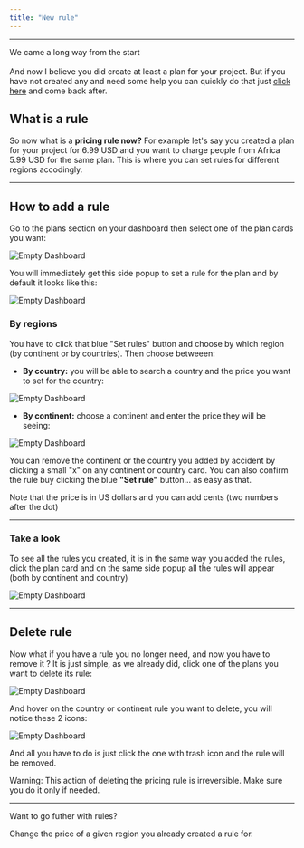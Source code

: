 ```yaml
---
title: "New rule"
---
```


---

We came a long way from the start <br/><br/>
And now I believe you did create at least a plan for your project. But if you have not created any and need some help you can quickly do that just [click here](../plan) and come back after. 

## What is a rule

So now what is a **pricing rule now?** For example let's say you created a plan for your project for 6.99 USD and you want to charge people from Africa 5.99 USD for the same plan.
This is where you can set rules for different regions accodingly.

---

## How to add a rule

Go to the plans section on your dashboard then select one of the plan cards you want:

![Empty Dashboard](/imgs/plans-page.png)

You will immediately get this side popup to set a rule for the plan and by default it looks like this:

![Empty Dashboard](/imgs/add-rules.png)

### By regions
You have to click that blue "Set rules" button and choose by which region (by continent or by countries).
Then choose betweeen:

- **By country:** you will be able to search a country and the price you want to set for the country:

![Empty Dashboard](/imgs/country-rules.png)

- **By continent:** choose a continent and enter the price they will be seeing:

![Empty Dashboard](/imgs/continent-rules.png)

You can remove the continent or the country you added by accident by clicking a small "x" on any continent or country card.
You can also confirm the rule buy clicking the blue **"Set rule"** button... as easy as that.


<Note>Note that the price is in US dollars and you can add cents (two numbers after the dot)</Note>

---

### Take a look
To see all the rules you created, it is in the same way you added the rules, click the plan card and on the same side popup all the rules will appear (both by continent and country)

![Empty Dashboard](/imgs/rules-popup.png)

---

## Delete rule

Now what if you have a rule you no longer need, and now you have to remove it ? It is just simple, as we already did, click one of the plans you want to delete its rule:

![Empty Dashboard](/imgs/plans-page.png)

And hover on the country or continent rule you want to delete, you will notice these 2 icons:

![Empty Dashboard](/imgs/rules-option.png)

And all you have to do is just click the one with trash icon and the rule will be removed.

<Warning> Warning: This action of deleting the pricing rule is irreversible. Make sure you do it only if needed.</Warning>

---

Want to go futher with rules?

  <Card title="Edit" icon="pencil" href="./edit">
    Change the price of a given region you already created a rule for.
  </Card>